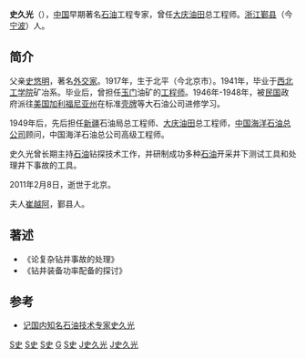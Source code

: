 '''史久光'''（{{bd|1917年||2011年||catIdx=S史}}），[[中国|中国]]早期著名[[石油|石油]]工程专家，曾任[[大庆油田|大庆油田]]总工程师。[[浙江|浙江]][[鄞县|鄞县]]（今[[宁波|宁波]]）人。

==简介==
父亲[[史悠明|史悠明]]，著名[[外交家|外交家]]。1917年，生于北平（今北京市）。1941年，毕业于[[西北工学院|西北工学院]]矿冶系。毕业后，曾担任[[玉门|玉门]]油矿的[[工程师|工程师]]。1946年-1948年，被[[中華民國|民国]]政府派往[[美国|美国]][[加利福尼亚州|加利福尼亚州]]在标准[[壳牌|壳牌]]等大石油公司进修学习。

1949年后，先后担任[[新疆|新疆]]石油局总工程师、[[大庆油田|大庆油田]]总工程师，[[中国海洋石油总公司|中国海洋石油总公司]]顾问，中国海洋石油总公司高级工程师。

史久光曾长期主持[[石油|石油]]钻探技术工作，并研制成功多种[[石油|石油]]开采井下测试工具和处理井下事故的工具。

2011年2月8日，逝世于北京。

夫人[[崔越阿|崔越阿]]，鄞县人。

==著述==
*《论复杂钻井事故的处理》
*《钻井装备功率配备的探讨》

==参考==
* [https://web.archive.org/web/20070927152140/http://www.pbnews.com.cn/system/2006/12/12/001037130.shtml 记国内知名石油技术专家史久光]

[[Category:1917年出生|S史]]
[[Category:2011年逝世|S史]]
[[Category:中国工程师|S史]]
[[Category:东钱湖史氏久字辈|G]]
[[Category:鄞县人|S史]]
[[Category:鄞县史氏|J史久光]]
[[Category:史姓|J史久光]]